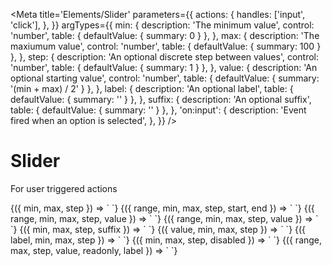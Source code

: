
<Meta
  title='Elements/Slider'
  parameters={{
    actions: {
      handles: ['input', 'click'],
    },
  }}
  argTypes={{
    min: {
      description: 'The minimum value',
      control: 'number',
      table: { defaultValue: { summary: 0 } },
    },
    max: {
      description: 'The maxiumum value',
      control: 'number',
      table: { defaultValue: { summary: 100 } },
    },
    step: {
      description: 'An optional discrete step between values',
      control: 'number',
      table: { defaultValue: { summary: 1 } },
    },
    value: {
      description: 'An optional starting value',
      control: 'number',
      table: { defaultValue: { summary: '(min + max) / 2' } },
    },
    label: {
      description: 'An optional label',
      table: { defaultValue: { summary: '' } },
    },
    suffix: {
      description: 'An optional suffix',
      table: { defaultValue: { summary: '' } },
    },
    'on:input': {
      description: 'Event fired when an option is selected',
    },
  }}
/>

# Slider

For user triggered actions

<Canvas>
  <Story
    name='Slider'
    args={{
      min: 0,
      max: 100,
      step: 10,
    }}
  >
    {({ min, max, step }) => `
<v-slider
  min='${min}'
  max='${max}'
  step='${step}'
/>
    `}
  </Story>
</Canvas>

<Canvas>
  <Story
    name='Range'
    args={{
      range: 'range',
      min: 0,
      max: 100,
      start: 10,
      end: 90,
      step: 10,
    }}
  >
    {({ range, min, max, step, start, end }) => `
<v-slider
  range='${range}'
  min='${min}'
  max='${max}'
  step='${step}'
  start='${start}'
  end='${end}'
/>
    `}
  </Story>
</Canvas>

<Canvas>
  <Story
    name='Min range'
    args={{
      range: 'min',
      min: 0,
      max: 100,
      value: 30,
      step: 10,
    }}
  >
    {({ range, min, max, step, value }) => `
<v-slider
  range='${range}'
  max='${max}'
  step='${step}'
  value='${value}'
/>
    `}
  </Story>
</Canvas>

<Canvas>
  <Story
    name='Max range'
    args={{
      range: 'max',
      min: 0,
      max: 100,
      value: 70,
      step: 10,
    }}
  >
    {({ range, min, max, step, value }) => `
<v-slider
  range='${range}'
  max='${max}'
  step='${step}'
  value='${value}'
/>
    `}
  </Story>
</Canvas>

<Canvas>
  <Story
    name='With suffix'
    args={{
      min: 0,
      max: 100,
      step: 10,
      suffix: 'ml',
    }}
  >
    {({ min, max, step, suffix }) => `
<v-slider
  min='${min}'
  max='${max}'
  step='${step}'
  suffix='${suffix}'
/>
    `}
  </Story>
</Canvas>

<Canvas>
  <Story
    name='With value'
    args={{
      min: 0,
      max: 100,
      step: 10,
      value: 0,
    }}
  >
    {({ value, min, max, step }) => `
<v-slider
  value='${value}'
  min='${min}'
  max='${max}'
  step='${step}'
/>
    `}
  </Story>
</Canvas>

<Canvas>
  <Story
    name='With label'
    args={{
      min: 0,
      max: 100,
      step: 10,
      label: 'Soups eaten per day',
    }}
  >
    {({ label, min, max, step }) => `
<v-slider
  label='${label}'
  min='${min}'
  max='${max}'
  step='${step}'
/>
    `}
  </Story>
</Canvas>

<Canvas>
  <Story
    name='Disabled'
    args={{
      min: 0,
      max: 100,
      step: 10,
      disabled: true,
    }}
  >
    {({ min, max, step, disabled }) => `
<v-slider
  min='${min}'
  max='${max}'
  step='${step}'
  disabled='${disabled}'
/>
    `}
  </Story>
</Canvas>

<Canvas>
  <Story
    name='Readonly'
    args={{
      range: 'min',
      max: 100,
      step: 10,
      value: 30,
      readonly: 'true',
      label: 'readonly',
    }}
  >
    {({ range, max, step, value, readonly, label }) => `
<v-slider
  range='${range}'
  max='${max}'
  step='${step}'
  value='${value}'
  readonly='${readonly}'
  label='${label}'
/>
    `}
  </Story>
</Canvas>
